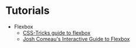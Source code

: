# Tutorials

- Flexbox
    - [CSS-Tricks guide to flexbox](https://css-tricks.com/snippets/css/a-guide-to-flexbox/)
    - [Josh Comeau's Interactive Guide to Flexbox](https://www.joshwcomeau.com/css/interactive-guide-to-flexbox/)
